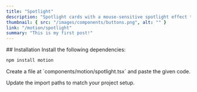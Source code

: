 ```yaml
---
title: "Spotlight"
description: "Spotlight cards with a mouse-sensitive spotlight effect that highlights the border of the div or section as you move your cursor"
thumbnail: { src: "/images/components/buttons.png", alt: "" }
link: "/motion/spotlight"
summary: "This is my first post!"
---
```


<ComponentPreview name="spotlight-demo" />
## Installation

<Steps>
<Step>
Install the following dependencies:
</Step>

```bash
npm install motion
```

<Step>
Create a file at `components/motion/spotlight.tsx` and paste the given code.
</Step>

<CollapsibleSource name="spotlight" />

<Step>Update the import paths to match your project setup.</Step>

</Steps>
